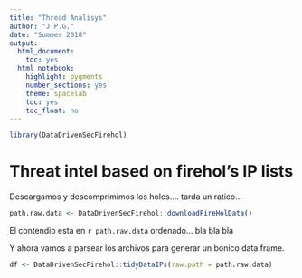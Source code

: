 ```yaml
---
title: "Thread Analisys"
author: "J.P.G."
date: "Summer 2018"
output:
  html_document:
    toc: yes
  html_notebook:
    highlight: pygments
    number_sections: yes
    theme: spacelab
    toc: yes
    toc_float: no
---
```


```r
library(DataDrivenSecFirehol)
```


Threat intel based on firehol's IP lists
=============================

Descargamos y descomprimimos los holes.... tarda un ratico...
```r
path.raw.data <- DataDrivenSecFirehol::downloadFireHolData()
```
El contendio esta en `r path.raw.data` ordenado... bla bla bla 

Y ahora vamos a parsear los archivos para generar un bonico data frame.

```r
df <- DataDrivenSecFirehol::tidyDataIPs(raw.path = path.raw.data)
```


